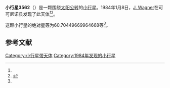 {{Infobox planet
| bgcolour = #FFFFC0
| name = 3562 Ignatius
| symbol = 
| image = 
| caption = 
| discovery = yes
| discovery_ref = 
| discoverer = [[J._Wagner|J. Wagner]]
| discovery_site = [[可可尼诺县|可可尼诺县]] 
| discovered = 1984年1月8日
| designations = yes
| mp_name = 
| named_after = 
| alt_names = 1984 AZ/ 1952 BM2 / 1952 DZ1 / 1965 YF / 1978 NC5 / A909 BM
| mp_category = [[主带小行星|主带小行星]]
| orbit_ref = <ref name="a">[http://ssd.jpl.nasa.gov/sbdb.cgi?sstr=3562 3562 Ignatius] {{Wayback|url=http://ssd.jpl.nasa.gov/sbdb.cgi?sstr=3562 |date=20200917180440 }}，小行星數據庫瀏覽器（JPL Small-Body Database Browser）－[[美国国家航空航天局|美国国家航空航天局]]喷气推进实验室</ref>
| epoch = 2456400.5 (2013年4月18日更新)
| aphelion = {{convert|2.699444860617127|AU|km|3|abbr=on|lk=out}}
| perihelion = {{convert|1.978575581617354|AU|km|3|abbr=on}}
| semimajor = {{convert|2.33901022111724|AU|km|3|abbr=on}}
| eccentricity = 0.154097078
| period = 1306.611891 [[日|日]]<br />3.58[[儒略年|儒略年]]
| avg_speed = 
| inclination = 5.725551204322476
| asc_node = 92.90829959056745
| mean_anomaly = 
| arg_peri = 60.70449669964668
| satellites = 
| physical_characteristics = yes
| dimensions = 
| mass = 
| density = 
| surface_grav = 
| escape_velocity = 
| sidereal_day = 
| axial_tilt = 
| pole_ecliptic_lat = 
| pole_ecliptic_lon = 
| albedo = 
| temperatures= 
| temp_name1 = 
| mean_temp_1 = 
| max_temp_1 = 
| temp_name2 = 
| max_temp_2 = 
| spectral_type = 
| abs_magnitude = 60.70449669964668
}}

'''小行星3562'''（{{lang-en|3562 Ignatius}}）是一颗围绕[[太阳|太阳]][[公转|公转]]的[[小行星|小行星]]。1984年1月8日，[[J._Wagner|J. Wagner]]在可可尼诺县发现了此天体<ref name="a" /><ref>{{cite news|title=小行星列表|url=http://cfa-www.harvard.edu/iau/lists/NumberedMPs.txt|accessdate=2013-07-08|newspaper=哈佛大学|archive-date=2008-05-17|archive-url=https://web.archive.org/web/20080517010638/http://cfa-www.harvard.edu/iau/lists/NumberedMPs.txt|dead-url=no}}</ref>。

这颗小行星的[[绝对星等|绝对星等]]为60.70449669964668等<ref name="a" />。

==参考文献==
{{reflist}}
{{Minor Planet Number|[[小行星3561|小行星3561]]|[[小行星3563|小行星3563]]}}

{{小天体}}

[[Category:小行星带天体|Category:小行星带天体]]
[[Category:1984年发现的小行星|Category:1984年发现的小行星]]

{{asteroid-stub}}
